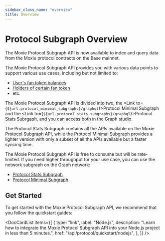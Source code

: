 ```yaml
---
sidebar_class_name: "overview"
title: Overview
---
```



# Protocol Subgraph Overview

The Moxie Protocol Subgraph API is now available to index and query data from the Moxie protocol contracts on the Base mainnet.

The Moxie Protocol Subgraph API provides you with various data points to support various use cases, including but not limited to:

- [User's fan token balances](../../use-cases/users/01-get-all-fan-tokens-owned-by-users.mdx)
- [Holders of certain fan token](../../use-cases/fan-tokens/02-get-holders-of-certain-fan-token.mdx)
- etc.

The Moxie Protocol Subgraph API is divided into two, the <Link to={`${url.protocol_minimal_subgraphs}/graphql`}>Protocol Minimal Subgraph</Link> and the <Link to={`${url.protocol_stats_subgraphs}/graphql`}>Protocol Stats Subrgaph</Link>, and you can access both in the Graph studio.

The Protocol Stats Subgraph contains all the APIs available on the Moxie Protocol Subgraph API, while the Protocol Minimal Subgraph provides a lighter version with only a subset of all the APIs available but a faster syncing time.

The Moxie Protocol Subgraph API is free to consume but will be rate-limited. If you need higher throughput for your use case, you can use the network subgraph on the Graph network:

- [Protocol Stats Subgraph](https://thegraph.com/explorer/subgraphs/7zS29h4BDSujQq8R3TFF37JfpjtPQsRUpoC9p4vo4scx?view=Query&chain=arbitrum-one)
- [Protocol Minimal Subgraph](https://thegraph.com/explorer/subgraphs/EXRKnsoBNwWk134nV5aezpZCPwcD6RWRCWMM2S7KXJXe?view=Query&chain=arbitrum-one)

## Get Started

To get started with the Moxie Protocol Subgraph API, we recommend that you follow the quickstart guides:

<DocCardList
  items={[
    {
      type: "link",
      label: "Node.js",
      description:
        "Learn how to integrate the Moxie Protocol Subgraph API into your Node.js project in less than 5 minutes.",
      href: "/api/protocol/quickstart/nodejs",
    },
  ]}
/>
